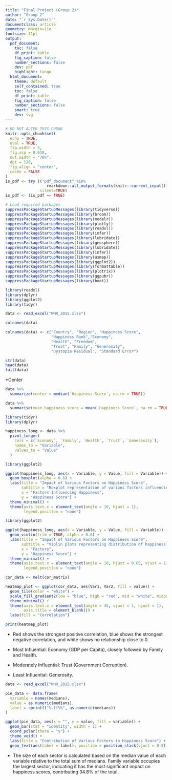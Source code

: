 ```yaml
---
title: "Final Project (Group 2)"
author: "Group 2"
date: "`r Sys.Date()`"
documentclass: article
geometry: margin=1in
fontsize: 11pt
output:
  pdf_document:
    toc: false
    df_print: kable
    fig_caption: false
    number_sections: false
    dev: pdf
    highlight: tango
  html_document:
    theme: default
    self_contained: true
    toc: false
    df_print: kable
    fig_caption: false
    number_sections: false
    smart: true
    dev: svg
---
```


```r
# DO NOT ALTER THIS CHUNK
knitr::opts_chunk$set(
  echo = TRUE,
  eval = TRUE,
  fig.width = 5,
  fig.asp = 0.618,
  out.width = "70%",
  dpi = 120,
  fig.align = "center",
  cache = FALSE
)
is_pdf <- try (("pdf_document" %in% 
                  rmarkdown::all_output_formats(knitr::current_input())), 
               silent=TRUE)
is_pdf <- (is_pdf == TRUE)

# Load required packages
suppressPackageStartupMessages(library(tidyverse))
suppressPackageStartupMessages(library(broom))
suppressPackageStartupMessages(library(modelr))
suppressPackageStartupMessages(library(plotly))
suppressPackageStartupMessages(library(readxl))
suppressPackageStartupMessages(library(infer))
suppressPackageStartupMessages(library(lubridate))
suppressPackageStartupMessages(library(geosphere))
suppressPackageStartupMessages(library(lubridate))
suppressPackageStartupMessages(library(infer))
suppressPackageStartupMessages(library(usmap))
suppressPackageStartupMessages(library(ggplot2))
suppressPackageStartupMessages(library(formattable))
suppressPackageStartupMessages(library(plotrix))
suppressPackageStartupMessages(library(ggpubr))
suppressPackageStartupMessages(library(boot))
```

```r
library(readxl)
library(dplyr)
library(ggplot2)
library(tidyr)

data <- read_excel("WHR_2015.xlsx")

colnames(data)
```

```r
colnames(data) <- c("Country", "Region", "Happiness Score",
                    "Happiness Rank","Economy",
                    "Health", "Freedom", 
                    "Trust", "Family", "Generosity", 
                    "Dystopia Residual", "Standard Error") 
```

```r
str(data)
head(data)
tail(data)
```

*Center
```r
data %>%
  summarize(center = median(`Happiness Score`, na.rm = TRUE))
```

```r
data %>%
  summarise(mean_happiness_score = mean(`Happiness Score`, na.rm = TRUE))
```


```r
library(tidyr)
library(dplyr) 

happiness_long <- data %>%
  pivot_longer(
    cols = c(`Economy`, `Family`, `Health`, `Trust`, `Generosity`),
    names_to = "Variable",
    values_to = "Value"
  )

```

```r
library(ggplot2)

ggplot(happiness_long, aes(x = Variable, y = Value, fill = Variable)) +
  geom_boxplot(alpha = 0.6) +  
  labs(title = "Impact of Various Factors on Happiness Score",
       subtitle = "Boxplot representation of various factors influencing happiness",
       x = "Factors Influencing Happiness",
       y = "Happiness Score") +
  theme_minimal() +
  theme(axis.text.x = element_text(angle = 10, hjust = 1),  
        legend.position = "none")  

```

```r
library(ggplot2)

ggplot(happiness_long, aes(x = Variable, y = Value, fill = Variable)) +
  geom_violin(trim = TRUE, alpha = 0.6) +  
  labs(title = "Impact of Various Factors on Happiness Score",
       subtitle = "Violin plots representing distribution of happiness factors",
       x = "Factors",
       y = "Happiness Score") +
  theme_minimal() +
  theme(axis.text.x = element_text(angle = 10, hjust = 0.65, vjust = 1),  
        legend.position = "none")  

```



```r
cor_data <- melt(cor_matrix)

heatmap_plot <- ggplot(cor_data, aes(Var1, Var2, fill = value)) +
  geom_tile(color = "white") +  
  scale_fill_gradient2(low = "blue", high = "red", mid = "white", midpoint = 0, limit = c(-1, 1)) +
  theme_minimal() +  
  theme(axis.text.x = element_text(angle = 45, vjust = 1, hjust = 1),  
        axis.title = element_blank()) +  
  labs(fill = "Correlation")  

print(heatmap_plot)
```
* Red shows the strongest positive correlation, blue shows the strongest negative correlation, and white shows no relationship close to 0. 

* Most Influential: Economy (GDP per Capita), closely followed by Family and Health.
* Moderately Influential: Trust (Government Corruption).
* Least Influential: Generosity.


```r
data <- read_excel("WHR_2015.xlsx")

pie_data <- data.frame(
  variable = names(medians),
  value = as.numeric(medians),
  label = sprintf("%.1f%%", as.numeric(medians))  
)

ggplot(pie_data, aes(x = "", y = value, fill = variable)) +
  geom_bar(stat = "identity", width = 1) +
  coord_polar(theta = "y") +
  theme_void() +
  labs(title = "Contribution of Various Factors to Happiness Score") +
  geom_text(aes(label = label), position = position_stack(vjust = 0.5), size = 3) 
```
* The size of each sector is calculated based on the median value of each variable relative to the total sum of medians. Family variable occupies the largest sector, indicating it has the most significant impact on happiness scores, contributing 34.8% of the total.
